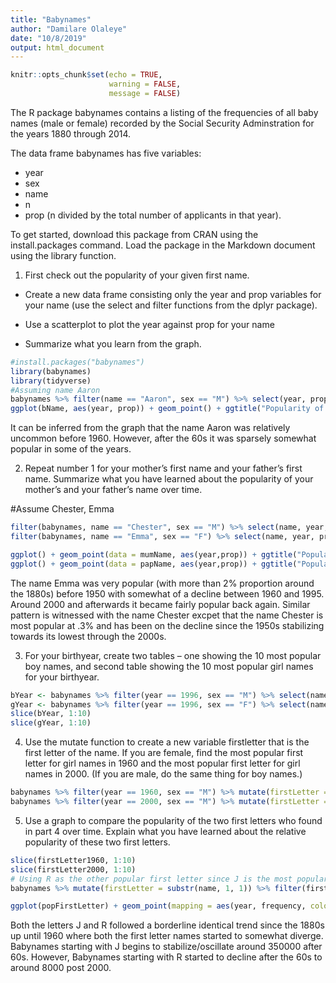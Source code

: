 ```yaml
---
title: "Babynames"
author: "Damilare Olaleye"
date: "10/8/2019"
output: html_document
---
```


```r
knitr::opts_chunk$set(echo = TRUE,
                      warning = FALSE,
                      message = FALSE)
```

The R package babynames contains a listing of the frequencies of all baby names (male or female) recorded by the Social Security Adminstration for the years 1880 through 2014.

The data frame babynames has five variables: 

- year
- sex
- name
- n 
- prop (n divided by the total number of applicants in that year).

To get started, download this package from CRAN using the install.packages command. Load the package in the Markdown document using the library function.

1.   First check out the popularity of your given first name.  

- Create a new data frame consisting only the year and prop variables for your name (use the select and filter functions from the dplyr package).

- Use a scatterplot to plot the year against prop for your name
    
- Summarize what you learn from the graph.

```r
#install.packages("babynames")
library(babynames)
library(tidyverse)
#Assuming name Aaron
babynames %>% filter(name == "Aaron", sex == "M") %>% select(year, prop) -> bName
ggplot(bName, aes(year, prop)) + geom_point() + ggtitle("Popularity of the name Aaron throughout history")
```
It can be inferred from the graph that the name Aaron was relatively uncommon before 1960. However, after the 60s it was sparsely somewhat popular in some of the years.


2.  Repeat number 1 for your mother's first name and your father's first name.  Summarize what you have learned about the popularity of your mother's and your father's name over time.

#Assume Chester, Emma
```r
filter(babynames, name == "Chester", sex == "M") %>% select(name, year, prop ) -> papName
filter(babynames, name == "Emma", sex == "F") %>% select(name, year, prop ) -> mumName

ggplot() + geom_point(data = mumName, aes(year,prop)) + ggtitle("Popularity of the name Emma throughout history")
ggplot() + geom_point(data = papName, aes(year,prop)) + ggtitle("Popularity of the name Chester throughout history")
```

The name Emma was very popular (with more than 2% proportion around the 1880s) before 1950 with somewhat of a decline between 1960 and 1995. Around 2000 and afterwards it became fairly popular back again. Similar pattern is witnessed with the name Chester excpet that the name Chester is most popular at .3% and has been on the decline since the 1950s stabilizing towards its lowest through the 2000s.

3.  For your birthyear, create two tables -- one showing the 10 most popular boy names, and second table showing the 10 most popular girl names for your birthyear.

```r
bYear <- babynames %>% filter(year == 1996, sex == "M") %>% select(name, prop) %>% arrange(sort(prop, decreasing = F))
gYear <- babynames %>% filter(year == 1996, sex == "F") %>% select(name, prop) %>% arrange(sort(prop))
slice(bYear, 1:10)
slice(gYear, 1:10)
```


4.  Use the mutate function to create a new variable firstletter that is the first letter of the name.  If you are female, find the most popular first letter for  girl names in 1960 and the most popular first letter for girl names in 2000.  (If you are male, do the same thing for boy names.)

```r
babynames %>% filter(year == 1960, sex == "M") %>% mutate(firstLetter = substr(name, 1, 1)) %>% select(firstLetter, n) %>% group_by(firstLetter) %>% summarise(total = sum(n)) %>% arrange(desc(total)) -> firstLetter1960
babynames %>% filter(year == 2000, sex == "M") %>% mutate(firstLetter = substr(name, 1, 1)) %>% select(firstLetter, n) %>% group_by(firstLetter) %>% summarise(total = sum(n)) %>% arrange(desc(total)) -> firstLetter2000
```

5.  Use a graph to compare the popularity of the two first letters who found in  part 4 over time.  Explain what you have learned about the relative popularity of these two first letters.
```r
slice(firstLetter1960, 1:10)
slice(firstLetter2000, 1:10)
# Using R as the other popular first letter since J is the most popular first letter in both cases
babynames %>% mutate(firstLetter = substr(name, 1, 1)) %>% filter(firstLetter == "R" | firstLetter == "J", sex == "M") %>%  group_by(year, firstLetter) %>% summarise(frequency = sum(n)) -> popFirstLetter

ggplot(popFirstLetter) + geom_point(mapping = aes(year, frequency, color = firstLetter)) + ggtitle("Popularity of names starting with J & R throughout history")
```
Both the letters J and R followed a borderline identical trend since the 1880s up until 1960 where both the first letter names started to somewhat diverge. Babynames starting with J begins to stabilize/oscillate around 350000 after 60s. However, Babynames starting with R started to decline after the 60s to around 8000 post 2000.

